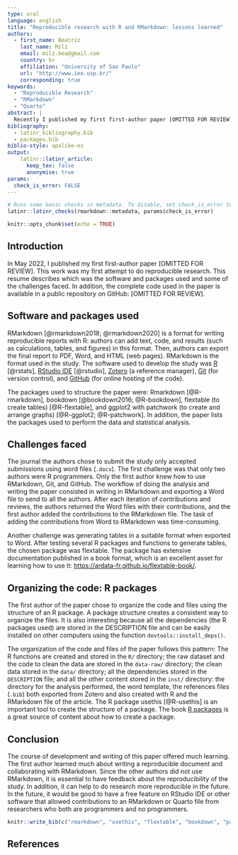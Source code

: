 ```yaml
---
type: oral
language: english
title: "Reproducible research with R and RMarkdown: lessons learned"
authors:
  - first_name: Beatriz
    last_name: Milz
    email: milz.bea@gmail.com   
    country: br  
    affiliation: "University of Sao Paulo"
    url: "http://www.iee.usp.br/" 
    corresponding: true
keywords: 
  - "Reproducible Research"
  - "RMarkdown"
  - "Quarto"
abstract: |
  Recently I published my first first-author paper [OMITTED FOR REVIEW], which was was my first attempt to do reproducible research. This resume describes which was the software and packages used and  some of the challenges faced. 
bibliography: 
  - latinr_bibliography.bib
  - packages.bib
biblio-style: apalike-es   
output: 
    latinr::latinr_article:
      keep_tex: false
      anonymise: true
params: 
  check_is_error: FALSE
---
```



```r
# Runs some basic checks in metadata. To disable, set check_is_error to FALSE
latinr::latinr_checks(rmarkdown::metadata, params$check_is_error)
```


```r
knitr::opts_chunk$set(echo = TRUE)
```

## Introduction

In May 2022, I published my first first-author paper [OMITTED FOR REVIEW]. This work was my first attempt to do reproducible research. This resume describes which was the software and packages used and some of the challenges faced. In addition, the complete code used in the paper is available in a public repository on GitHub: [OMITTED FOR REVIEW].

## Software and packages used

RMarkdown [@rmarkdown2018; @rmarkdown2020] is a format for writing reproducible reports with R: authors can add text, code, and results (such as calculations, tables, and figures) in this format. Then, authors can export the final report to PDF, Word, and HTML (web pages). RMarkdown is the format used in the study. The software used to develop the study was [R](https://cran.r-project.org/) [@rstats], [RStudio IDE](https://www.rstudio.com/products/rstudio/download/) [@rstudio], [Zotero](https://www.zotero.org/) (a reference manager), [Git](https://git-scm.com/) (for version control), and [GitHub](https://github.com/) (for online hosting of the code). 

The packages used to structure the paper were: Rmarkdown [@R-rmarkdown], bookdown [@bookdown2016; @R-bookdown], flextable (to create tables) [@R-flextable], and ggplot2 with patchwork (to create and arrange graphs) [@R-ggplot2; @R-patchwork]. In addition, the paper lists the packages used to perform the data and statistical analysis. 


## Challenges faced


The journal the authors chose to submit the study only accepted submissions using word files (`.docx`). The first challenge was that only two authors were R programmers. Only the first author knew how to use RMarkdown, Git, and GitHub. The workflow of doing the analysis and writing the paper consisted in writing in RMarkdown and exporting a Word file to send to all the authors. After each iteration of contributions and reviews, the authors returned the Word files with their contributions, and the first author added the contributions to the RMarkdown file. The task of adding the contributions from Word to RMarkdown was time-consuming.

Another challenge was generating tables in a suitable format when exported to Word. After testing several R packages and functions to generate tables, the chosen package was flextable. The package has extensive documentation published in a book format, which is an excellent asset for learning how to use it: <https://ardata-fr.github.io/flextable-book/>.

## Organizing the code: R packages

The first author of the paper chose to organize the code and files using the structure of an R package. A package structure creates a consistent way to organize the files. It is also interesting because all the dependencies (the R packages used) are stored in the DESCRIPTION file and can be easily installed on other computers using the function `devtools::install_deps()`.

The organization of the code and files of the paper follows this pattern: The R functions are created and stored in the `R/` directory; the raw dataset and the code to clean the data are stored in the `data-raw/` directory; the clean data stored in the `data/` directory; all the dependencies stored in the `DESCRIPTION` file; and all the other content stored in the `inst/` directory: the directory for the analysis performed, the word template, the references files (`.bib`) both exported from Zotero and also created with R and the RMarkdown file of the article. The R package usethis [@R-usethis] is an important tool to create the structure of a package. The book [R packages](https://r-pkgs.org/) is a great source of content about how to create a package.


## Conclusion

The course of development and writing of this paper offered much learning. The first author learned much about writing a reproducible document and collaborating with RMarkdown. Since the other authors did not use RMarkdown, it is essential to have feedback about the reproducibility of the study. In addition, it can help to do research more reproducible in the future. In the future, it would be good to have a free feature on RStudio IDE or other software that allowed contributions to an RMarkdown or Quarto file from researchers who both are programmers and no programmers.  


```r
knitr::write_bib(c("rmarkdown", "usethis", "flextable", "bookdown", "patchwork", "ggplot2"), "packages.bib")
```





## References